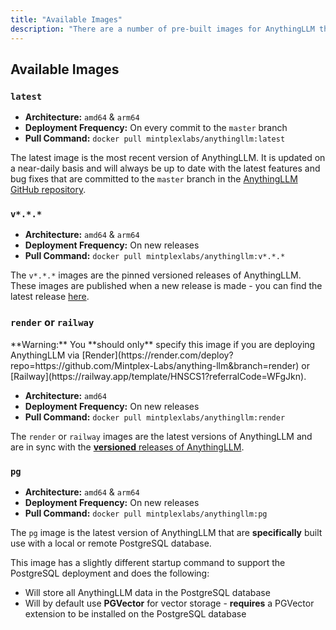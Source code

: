 ```yaml
---
title: "Available Images"
description: "There are a number of pre-built images for AnythingLLM that you can use to get started"
---
```



## Available Images

### `latest`

- **Architecture:** `amd64` & `arm64`
- **Deployment Frequency:** On every commit to the `master` branch
- **Pull Command:** `docker pull mintplexlabs/anythingllm:latest`

The latest image is the most recent version of AnythingLLM. It is updated on a near-daily basis and will always be up to date with the latest features and bug fixes
that are committed to the `master` branch in the [AnythingLLM GitHub repository](https://github.com/Mintplex-Labs/anything-llm).


### `v*.*.*`

- **Architecture:** `amd64` & `arm64`
- **Deployment Frequency:** On new releases
- **Pull Command:** `docker pull mintplexlabs/anythingllm:v*.*.*`

The `v*.*.*` images are the pinned versioned releases of AnythingLLM. These images are published when a new release is made - you can find the latest release [here](https://github.com/Mintplex-Labs/anything-llm/releases).

### `render` or `railway`

<Callout type="warning" emoji="️💡">
  **Warning:** You **should only** specify this image if you are deploying AnythingLLM via [Render](https://render.com/deploy?repo=https://github.com/Mintplex-Labs/anything-llm&branch=render) or [Railway](https://railway.app/template/HNSCS1?referralCode=WFgJkn).
</Callout>

- **Architecture:** `amd64`
- **Deployment Frequency:** On new releases
- **Pull Command:** `docker pull mintplexlabs/anythingllm:render`

The `render` or `railway` images are the latest versions of AnythingLLM and are in sync with the [**versioned** releases of AnythingLLM](https://github.com/Mintplex-Labs/anything-llm/releases).

### `pg`

- **Architecture:** `amd64` & `arm64`
- **Deployment Frequency:** On new releases
- **Pull Command:** `docker pull mintplexlabs/anythingllm:pg`

The `pg` image is the latest version of AnythingLLM that are **specifically** built use with a local or remote PostgreSQL database.

This image has a slightly different startup command to support the PostgreSQL deployment and does the following:
- Will store all AnythingLLM data in the PostgreSQL database
- Will by default use **PGVector** for vector storage - **requires** a PGVector extension to be installed on the PostgreSQL database